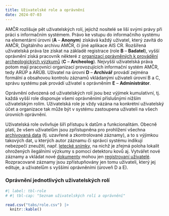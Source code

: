 ```yaml
---
title: Uživatelské role a oprávnění
date: 2024-07-03
---
```


AMČR rozlišuje pět uživatelských rolí, jejichž nositelé se liší svými právy při práci s informačním systémem.
Právo ke vstupu do informačního systému na elementární úrovni (**A** – **Anonym**) získává každý uživatel, který zavítá do AMČR, Digitálního archivu AMČR, či jiné aplikace AIS CR.
Rozšířená uživatelská práva lze získat na základě registrace (role **B** – **Badatel**), vyšší oprávnění získá pracovník některé z [organizací oprávněných k provádění archeologických výzkumů](pojmy.qmd#oprávněná-archeologická-organizace) (**C** – **Archeolog**).
Nejvyšší uživatelská práva potom mají pracovníci organizací provozujících informační systém AMČR, tedy ARÚP a ARÚB.
Uživatel na úrovni **D** – **Archivář** provádí zejména formální a obsahovou kontrolu záznamů vkládanými uživateli úrovní B a C, správu systému pak provádí uživatel s oprávněním **E** – **Administrátor**.

Oprávnění odvozená od uživatelských rolí jsou bez výjimek kumulativní, tj. každá vyšší role disponuje všemi oprávněními příslušnými nižším uživatelským rolím.
Uživatelská role je vždy vázána na konkrétní uživatelský účet a organizace tak může být v systému zastoupena uživateli na všech úrovních oprávnění.

Uživatelská role ovlivňuje šíři přístupu k datům a funkcionalitám.
Obecně platí, že všem uživatelům jsou zpřístupněna pro prohlížení všechna [archivovaná data](procesy.qmd) (tj. uzavřené a zkontrolované záznamy), a to s výjimkou takových dat, u kterých autor záznamu či správci systému indikují nebezpečí zneužití, např. [letecké snímky](datovy-model.qmd#evidence-leteckých-snímků), na nichž je zřejmá poloha lokalit ohrožených ilegálními výzkumy s pomocí detektoru kovů aj.
Vytvářet nové záznamy a vkládat nové [dokumenty](pojmy.qmd#dokumenty) mohou jen [registrovaní uživatelé](pojmy.qmd#registrovaný-uživatel).
Rozpracované záznamy jsou zpřístupňovány jen tomu uživateli, který jej edituje, a uživatelům s vyššími oprávněními (úroveň D a E).

### Oprávnění jednotlivých uživatelských rolí

:::{.column-page-right}
```r
#| label: tbl-role
# #| tbl-cap: "Seznam uživatelských rolí a oprávnění"

read.csv("tabs/role.csv") |>
  knitr::kable()
```
:::
